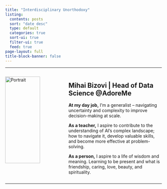 ```yaml
---
title: "Interdisciplinary Unorthodoxy"
listing:
  contents: posts
  sort: "date desc"
  type: default
  categories: true
  sort-ui: true
  filter-ui: true
  feed: true
page-layout: full
title-block-banner: false
---
```



--- 

:::: {.columns}

::: {.column width="30%"}
![](img/portrait.jpg "Portrait"){width="90%"}
:::

::: {.column width="5%"}
<!-- empty column to create gap -->
:::

::: {.column width="65%"}
**Mihai Bizovi** | Head of Data Science \@AdoreMe
---

**At my day job,** I'm a generalist -- navigating uncertainty and complexity to improve decision-making at scale.

**As a teacher,** I aspire to contribute to the understanding of AI's complex landscape; how to navigate it, develop valuable skills, and become more effective at problem-solving.

**As a person,** I aspire to a life of wisdom and meaning. Learning to be present and what is friendship, caring, love, beauty, and spirituality.
:::
::::

---



